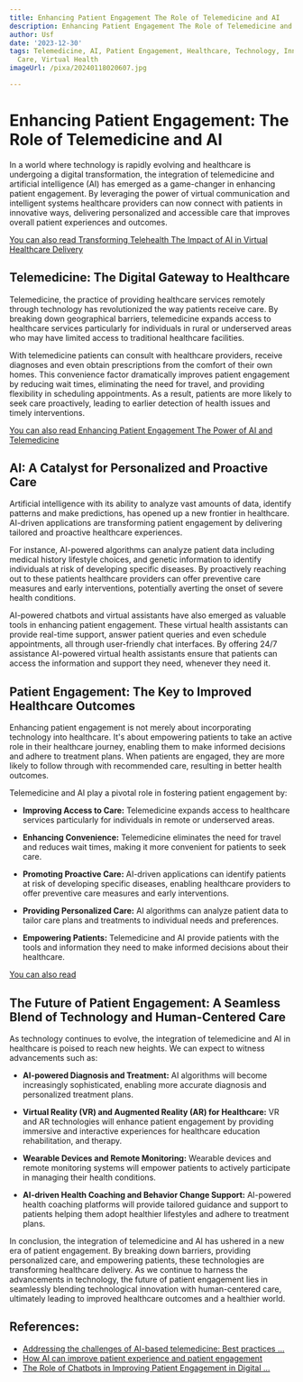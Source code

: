 ```yaml
---
title: Enhancing Patient Engagement The Role of Telemedicine and AI
description: Enhancing Patient Engagement The Role of Telemedicine and AI
author: Usf
date: '2023-12-30'
tags: Telemedicine, AI, Patient Engagement, Healthcare, Technology, Innovation, Remote
  Care, Virtual Health
imageUrl: /pixa/20240118020607.jpg

---
```

#  Enhancing Patient Engagement:  The Role of Telemedicine and AI

In a world where technology is rapidly evolving and healthcare is undergoing a digital transformation, the integration of telemedicine  and artificial intelligence (AI) has emerged as a  game-changer in  enhancing patient engagement. By leveraging the power  of virtual communication and intelligent systems healthcare providers can now  connect with  patients in innovative ways, delivering personalized and  accessible care that improves overall patient experiences and outcomes.

[You can also read  Transforming Telehealth The Impact of AI in Virtual  Healthcare Delivery](Transforming%20Telehealth%20The%20Impact%20of%20AI%20in%20Virtual%20Healthcare%20Delivery)


## Telemedicine:  The Digital Gateway to Healthcare

Telemedicine, the practice of providing  healthcare  services remotely through technology has revolutionized  the way patients receive  care. By breaking down geographical barriers, telemedicine expands access to  healthcare services particularly for individuals in rural or underserved areas who may have  limited access to traditional healthcare facilities.

With telemedicine  patients can consult  with healthcare providers, receive diagnoses and even obtain prescriptions from the comfort of their own homes. This convenience factor dramatically improves patient engagement by reducing wait times, eliminating the need for  travel,  and providing flexibility in scheduling appointments. As a result, patients are more likely to  seek care  proactively, leading to earlier detection of health issues and  timely interventions.

[You can also read Enhancing  Patient Engagement The Power of AI and Telemedicine](Enhancing%20Patient%20Engagement%20The%20Power%20of%20AI%20and%20Telemedicine)


## AI: A Catalyst for Personalized and Proactive Care

Artificial intelligence with its ability to analyze vast amounts of data, identify patterns and make predictions, has opened up a new frontier  in healthcare. AI-driven applications are  transforming patient engagement by delivering  tailored and proactive healthcare experiences.

For instance, AI-powered algorithms can analyze patient data including medical history lifestyle choices,  and genetic information to identify  individuals at risk of  developing specific diseases. By proactively reaching out to these patients healthcare providers can offer preventive care measures and early interventions, potentially averting the onset  of severe health conditions.

AI-powered chatbots and virtual assistants have also emerged as valuable tools in enhancing patient engagement.  These virtual health  assistants can provide real-time support, answer patient queries and even schedule appointments, all through user-friendly chat interfaces. By offering 24/7 assistance AI-powered virtual health assistants  ensure that patients can access the information and support they need, whenever they need it.

## Patient Engagement: The Key to  Improved Healthcare Outcomes

Enhancing patient  engagement is not merely  about incorporating technology into healthcare. It's about empowering patients  to take an active role in their healthcare journey,  enabling them to make informed decisions and adhere to  treatment  plans. When patients are engaged, they are more likely to follow through with recommended care, resulting in better health outcomes.

Telemedicine and AI play  a pivotal role in fostering patient engagement by:

- **Improving Access to Care:** Telemedicine expands access to healthcare services particularly for individuals  in remote or underserved areas.

- **Enhancing Convenience:** Telemedicine eliminates the need for travel and reduces wait times, making it more convenient for patients to seek care.

- **Promoting Proactive Care:** AI-driven  applications can identify patients at risk of developing specific diseases, enabling healthcare providers to offer preventive care measures and early interventions.

- **Providing Personalized Care:** AI  algorithms can analyze patient data to tailor care  plans and treatments to individual needs and preferences.

- **Empowering Patients:** Telemedicine  and AI provide patients with the tools and  information they need to make informed decisions about  their healthcare.

[You can  also read ]()


##  The Future of Patient Engagement: A Seamless Blend  of Technology and Human-Centered Care

As technology continues to  evolve, the  integration of telemedicine and AI in healthcare is poised to reach new heights. We can expect to witness  advancements such as:

- **AI-powered Diagnosis and Treatment:** AI  algorithms will become increasingly sophisticated, enabling more accurate diagnosis and personalized treatment plans.

- **Virtual Reality (VR) and Augmented Reality (AR) for Healthcare:** VR and AR technologies will enhance patient engagement by providing immersive and  interactive  experiences for healthcare education  rehabilitation, and therapy.

- **Wearable  Devices and Remote Monitoring:** Wearable devices and remote monitoring systems will empower patients to actively  participate in managing  their health conditions.

- **AI-driven Health Coaching  and Behavior Change Support:** AI-powered health coaching platforms will  provide tailored guidance and support to patients helping them adopt healthier lifestyles and  adhere  to treatment plans.

In conclusion, the integration of  telemedicine and AI has ushered in a new era of patient engagement. By breaking down barriers, providing personalized care, and empowering patients, these technologies are transforming healthcare delivery. As we continue to harness the advancements in technology, the future of  patient engagement  lies in seamlessly blending technological innovation with human-centered care,  ultimately leading to improved  healthcare outcomes  and a healthier world.

## References:
- [Addressing the challenges of AI-based telemedicine: Best practices ...](https://www.ncbi.nlm.nih.gov/pmc/articles/PMC10671014/)
- [How AI can improve patient experience and patient engagement](https://www.healthcareitnews.com/news/how-ai-can-improve-patient-experience-and-patient-engagement)
- [The Role of Chatbots in Improving Patient Engagement in Digital ...](https://www.linkedin.com/pulse/role-chatbots-improving-patient-engagement-digital-health-khan-bh4wf)
